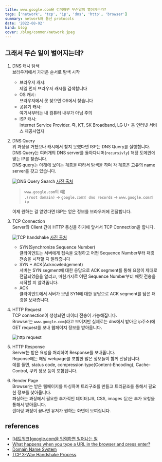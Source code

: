 ```yaml
---
title: www.google.com을 검색하면 무슨일이 벌어지는가?
tags: ['network', 'tcp', 'ip', 'dns', 'http', 'browser']
summary: network와 통신 protocols
date: '2022-08-02'
kind: blog
cover: /blog/common/network.jpeg
---
```


## 그래서 무슨 일이 벌어지는데?

1. DNS 캐시 탐색\
   브라우저에서 가까운 순서로 탐색 시작
   - 브라우저 캐시:\
     제일 먼저 브라우저 캐시를 검색합니다
   - OS 캐시:\
     브라우저에서 못 찾으면 OS에서 찾습니다
   - 공유기 캐시:\
     여기서부터는 내 컴퓨터 내부가 아님 주의
   - ISP 캐시:\
     Internet Service Provider. 즉, KT, SK Broadband, LG U+ 등 인터넷 서비스 제공사업자
2. DNS Query\
   위 과정을 거쳤으나 캐시에서 찾지 못했다면 ISP는 DNS Query를 실행합니다.\
   DNS Query는 여러개의 DNS server를 돌아다니며(`recursivly`) 해당 도메인에 맞는 IP를 찾습니다.\
   DNS query는 아래에 보이는 계층을 따라서 탐색을 하며 각 계층은 고유의 name server를 갖고 있습니다.

   ![DNS Query Search](/blog/www-google-com을-검색하면-무슨일이-벌어지는가/1.png)
   [사진 출처](https://webhostinggeeks.com/guides/dns/)

   > `www.google.com`의 예)\
   > `.(root domain)` → `google.com의 dns records` → `www.google.com의 ip`

   이제 원하는 걸 얻었다면 ISP는 얻은 정보를 브라우저에 전달합니다.

3. TCP Connection\
   Server와 Client 간에 HTTP 통신을 하기에 앞서서 TCP Connection을 합니다.

   ![TCP handshake](/blog/www-google-com을-검색하면-무슨일이-벌어지는가/TCP-connection-1.png)
   [사진 출처](https://www.geeksforgeeks.org/tcp-3-way-handshake-process/)

   - SYN(Synchronize Sequence Number)\
     클라이언트는 서버에게 접속을 요청하고 어떤 Sequence Number부터 패킷 전송을 시작할 지 알려줍니다
   - SYN + ACK(Acknowledgement)\
     서버는 SYN segment에 대한 응답으로 ACK segment를 통해 요청이 제대로 전달되었음을 알리고, 마찬가지로 어떤 Sequence Number부터 패킷 전송을 시작할 지 알려줍니다.
   - ACK\
     클라이언트에서 서버가 보낸 SYN에 대한 응답으로 ACK segment를 담은 패킷을 보내줍니다.

4. HTTP Request\
   TCP connection이 생성되면 데이터 전송이 가능해집니다.\
   Browser는 `www.google.com`(라고 보이지만 실제로는 dns에서 받아온 ip주소)에 GET request를 보내 웹페이지 정보를 받아옵니다.

   ![http request](/blog/www-google-com을-검색하면-무슨일이-벌어지는가/sample-request-header.png)

5. HTTP Response\
   Server는 받은 요청을 처리하여 Response를 보내줍니다.\
   Reponse에는 해당 webpage를 포함한 많은 정보들이 함께 전달됩니다.\
   예를 들면, status code, compression type(Content-Encoding), Cache-Control, 쿠키 정보 등이 포함됩니다.

6. Render Page\
   Browser는 받은 웹페이지를 파싱하여 트리구조를 만들고 트리끝조를 통해서 필요한 정보를 찾아옵니다.\
   파싱하는 과정에서 필요한 추가적인 데이터(JS, CSS, images 등)은 추가 요청을 통해서 받아옵니다.\
   렌더링 과정이 끝나면 유저가 원하는 화면이 보여집니다.

## references

- [[네트워크]google.com을 입력하면 일어나는 일](https://bohyeon-n.github.io/deploy/network/internet-2.html)
- [What happens when you type a URL in the browser and press enter?](https://medium.com/@maneesha.wijesinghe1/what-happens-when-you-type-an-url-in-the-browser-and-press-enter-bb0aa2449c1a)
- [Domain Name System](https://webhostinggeeks.com/guides/dns/)
- [TCP 3-Way Handshake Process](https://www.geeksforgeeks.org/tcp-3-way-handshake-process/)
